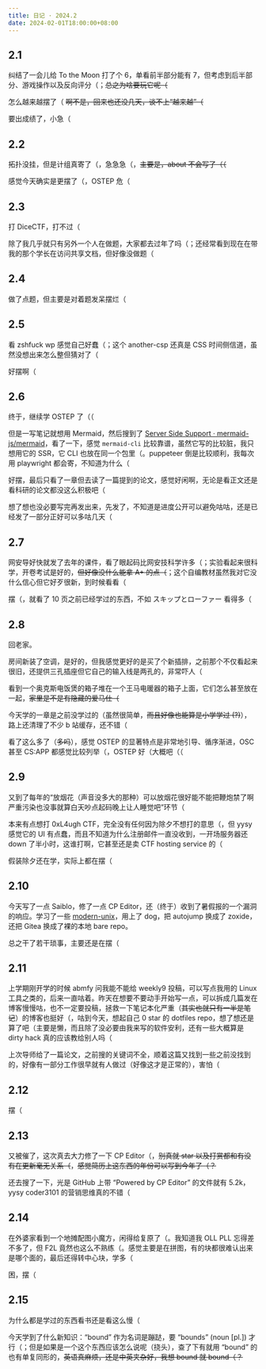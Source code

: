 ```yaml
---
title: 日记 · 2024.2
date: 2024-02-01T18:00:00+08:00
---
```


## 2.1

纠结了一会儿给 To the Moon 打了个 6，单看前半部分能有 7，但考虑到后半部分、游戏操作以及反向评分（；~~总之为啥要玩它呢（~~

怎么越来越摆了（ ~~啊不是，回来也还没几天，谈不上“越来越”（~~

要出成绩了，小急（

## 2.2

拓扑没挂，但是计组真寄了（，急急急（，~~主要是，about 不会写了（（~~

感觉今天确实是更摆了（，OSTEP 危（

## 2.3

打 DiceCTF，打不过（

除了我几乎就只有另外一个人在做题，大家都去过年了吗（；还经常看到现在在带我的那个学长在访问共享文档，但好像没做题（

## 2.4

做了点题，但主要是对着题发呆摆烂（

## 2.5

看 zshfuck wp 感觉自己好蠢（；这个 another-csp 还真是 CSS 时间侧信道，虽然没想出来怎么整但猜对了（

好摆啊（

## 2.6

终于，继续学 OSTEP 了（（

但是一写笔记就想用 Mermaid，然后搜到了 [Server Side Support · mermaid-js/mermaid](https://github.com/mermaid-js/mermaid/issues/3650)，看了一下，感觉 `mermaid-cli` 比较靠谱，虽然它写的比较脏，我只想用它的 SSR，它 CLI 也放在同一个包里（。puppeteer 倒是比较顺利，我每次用 playwright 都会寄，不知道为什么（

好摆，最后只看了一章但去读了一篇提到的论文，感觉好闲啊，无论是看正文还是看科研的论文都没这么积极吧（

想了想也没必要写完再发出来，先发了，不知道是进度公开可以避免咕咕，还是已经发了一部分正好可以多咕几天（

## 2.7

网安导好快就发了去年的课件，看了眼起码比网安技科学许多（；实验看起来很科学，开卷考试是好的，~~但好像没什么能拿 A+ 的点（~~；这个自编教材虽然我对它没什么信心但它好歹很新，到时候看看（

摆（，就看了 10 页之前已经学过的东西，不如 スキップとローファー 看得多（

## 2.8

回老家。

房间新装了空调，是好的，但我感觉更好的是买了个新插排，之前那个不仅看起来很旧，还提供三孔插座但它自己的输入线是两孔的，非常吓人（

看到一个奥克斯电饭煲的箱子堆在一个王马电暖器的箱子上面，它们怎么甚至放在一起，~~家里是不是有隐藏的爱马仕（~~

今天学的一章是之前没学过的（虽然很简单，~~而且好像也能算是小学学过 (?)~~），路上还清理了不少 b 站缓存，还不错（

看了这么多了（~~多吗~~），感觉 OSTEP 的显著特点是非常地引导、循序渐进，OSC 甚至 CS:APP 都感觉比较列举（，OSTEP 好（大概吧（（

## 2.9

又到了每年的“放烟花（声音没多大的那种）可以放烟花很好能不能把鞭炮禁了啊严重污染也没事就算白天吵点起码晚上让人睡觉吧”环节（

本来有点想打 0xL4ugh CTF，完全没有任何因为除夕不想打的意思（，但 yysy 感觉它的 UI 有点蠢，而且不知道为什么注册邮件一直没收到，一开场服务器还 down 了半小时，这谁打啊，它甚至还是卖 CTF hosting service 的（

假装除夕还在学，实际上都在摆（

## 2.10

今天写了一点 Saiblo，修了一点 CP Editor，还（终于）收到了暑假报的一个漏洞的响应。学习了一些 [modern-unix](https://github.com/ibraheemdev/modern-unix/)，用上了 dog，把 autojump 换成了 zoxide，还把 Gitea 换成了裸的本地 bare repo。

总之干了若干琐事，主要还是在摆（

## 2.11

上学期刚开学的时候 abmfy 问我能不能给 weekly9 投稿，可以写点我用的 Linux 工具之类的，后来一直咕着。昨天在想要不要动手开始写一点，可以拆成几篇发在博客慢慢咕，也不一定要投稿，拯救一下笔记本化严重（~~其实也就只有一半是笔记~~）的博客也挺好（，咕到今天，想起自己 0 star 的 dotfiles repo，想了想还是算了吧（主要是懒，而且除了没必要由我来写的软件安利，还有一些大概算是 dirty hack 真的应该教给别人吗（

上次导师给了一篇论文，之前搜的关键词不全，顺着这篇又找到一些之前没找到的，好像有一部分工作很早就有人做过（好像这才是正常的），害怕（

## 2.12

摆（

## 2.13

又被催了，这次真去大力修了一下 CP Editor（，~~别真就 star 以及打赏都和有没有在更新毫无关系（~~，~~感觉简历上这东西的年份可以写到今年了（？~~

还去搜了一下，光是 GitHub 上带 “Powered by CP Editor” 的文件就有 5.2k，yysy coder3101 的营销思维真的不错（

## 2.14

在外婆家看到一个地摊配图小魔方，闲得给复原了（。我知道我 OLL PLL 忘得差不多了，但 F2L 竟然也这么不熟练（。感觉主要是在拼图，有的块都很难认出来是哪个面的，最后还得转中心块，学多（

困，摆（

## 2.15

为什么都是学过的东西看书还是看这么慢（

今天学到了什么新知识：“bound” 作为名词是蹦跶，要 “bounds” (noun \[pl.\]) 才行（；但是如果是一个这个东西应该怎么说呢（挠头），查了下有就用 “bound” 的也有单复同形的，~~英语真麻烦，还是中英夹杂好，我想 bound 就 bound（？~~
